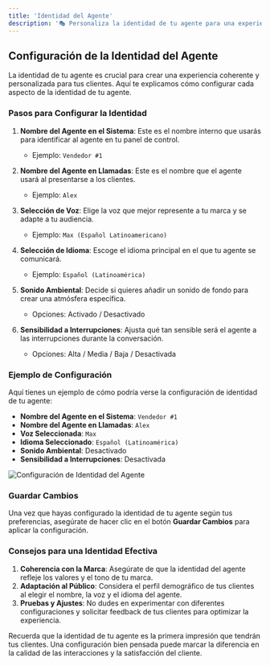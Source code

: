 ```yaml
---
title: 'Identidad del Agente'
description: '🎭 Personaliza la identidad de tu agente para una experiencia única'
---
```


## Configuración de la Identidad del Agente

La identidad de tu agente es crucial para crear una experiencia coherente y personalizada para tus clientes. Aquí te explicamos cómo configurar cada aspecto de la identidad de tu agente.

### Pasos para Configurar la Identidad

1. **Nombre del Agente en el Sistema**: Este es el nombre interno que usarás para identificar al agente en tu panel de control.
   - Ejemplo: `Vendedor #1`

2. **Nombre del Agente en Llamadas**: Este es el nombre que el agente usará al presentarse a los clientes.
   - Ejemplo: `Alex`

3. **Selección de Voz**: Elige la voz que mejor represente a tu marca y se adapte a tu audiencia.
   - Ejemplo: `Max (Español Latinoamericano)`

4. **Selección de Idioma**: Escoge el idioma principal en el que tu agente se comunicará.
   - Ejemplo: `Español (Latinoamérica)`

5. **Sonido Ambiental**: Decide si quieres añadir un sonido de fondo para crear una atmósfera específica.
   - Opciones: Activado / Desactivado

6. **Sensibilidad a Interrupciones**: Ajusta qué tan sensible será el agente a las interrupciones durante la conversación.
   - Opciones: Alta / Media / Baja / Desactivada

### Ejemplo de Configuración

Aquí tienes un ejemplo de cómo podría verse la configuración de identidad de tu agente:

- **Nombre del Agente en el Sistema**: `Vendedor #1`
- **Nombre del Agente en Llamadas**: `Alex`
- **Voz Seleccionada**: `Max`
- **Idioma Seleccionado**: `Español (Latinoamérica)`
- **Sonido Ambiental**: Desactivado
- **Sensibilidad a Interrupciones**: Desactivada

<Frame>
  <img src="/images/agents/identity.png" alt="Configuración de Identidad del Agente" />
</Frame>

### Guardar Cambios

Una vez que hayas configurado la identidad de tu agente según tus preferencias, asegúrate de hacer clic en el botón **Guardar Cambios** para aplicar la configuración.

### Consejos para una Identidad Efectiva

1. **Coherencia con la Marca**: Asegúrate de que la identidad del agente refleje los valores y el tono de tu marca.
2. **Adaptación al Público**: Considera el perfil demográfico de tus clientes al elegir el nombre, la voz y el idioma del agente.
3. **Pruebas y Ajustes**: No dudes en experimentar con diferentes configuraciones y solicitar feedback de tus clientes para optimizar la experiencia.

Recuerda que la identidad de tu agente es la primera impresión que tendrán tus clientes. Una configuración bien pensada puede marcar la diferencia en la calidad de las interacciones y la satisfacción del cliente.
